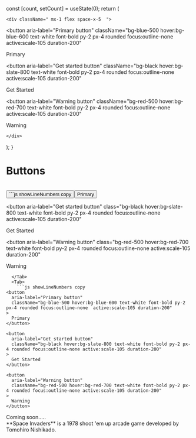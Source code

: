 
  
  const [count, setCount] = useState(0);
  return (
    <div >
  
    <div className=" mx-1 flex space-x-5  ">
<button
  aria-label="Primary button"
  className="bg-blue-500 hover:bg-blue-600 text-white font-bold py-2 px-4 rounded focus:outline-none  active:scale-105 duration-200"
>
  Primary
</button>

<button
  aria-label="Get started button"
  className="bg-black hover:bg-slate-800 text-white font-bold py-2 px-4 rounded focus:outline-none active:scale-105 duration-200"
>
  Get Started
</button>

<button
  aria-label="Warning button"
  className="bg-red-500 hover:bg-red-700 text-white font-bold py-2 px-4 rounded focus:outline-none active:scale-105 duration-200"
>
  Warning
</button>


</div>
   
    
    </div>
  );
}

# Buttons

<br />

<Button />
<div className="mx-1">
<Tabs items={['HTML', 'React', 'Vue']}>
  <Tab>
    ```js showLineNumbers copy 
<button
  aria-label="Primary button"
  class="bg-blue-500 hover:bg-blue-600 text-white font-bold py-2 px-4 rounded focus:outline-none  active:scale-105 duration-200"
>
  Primary
</button>

<button
  aria-label="Get started button"
  class="bg-black hover:bg-slate-800 text-white font-bold py-2 px-4 rounded focus:outline-none active:scale-105 duration-200"
>
  Get Started
</button>

<button
  aria-label="Warning button"
  class="bg-red-500 hover:bg-red-700 text-white font-bold py-2 px-4 rounded focus:outline-none active:scale-105 duration-200"
>
  Warning
</button>
```
  </Tab>
  <Tab>
    ```js showLineNumbers copy 
<button
  aria-label="Primary button"
  className="bg-blue-500 hover:bg-blue-600 text-white font-bold py-2 px-4 rounded focus:outline-none  active:scale-105 duration-200"
>
  Primary
</button>

<button
  aria-label="Get started button"
  className="bg-black hover:bg-slate-800 text-white font-bold py-2 px-4 rounded focus:outline-none active:scale-105 duration-200"
>
  Get Started
</button>

<button
  aria-label="Warning button"
  className="bg-red-500 hover:bg-red-700 text-white font-bold py-2 px-4 rounded focus:outline-none active:scale-105 duration-200"
>
  Warning
</button>
```
    
  </Tab>
  <Tab>
   Coming soon.....
  </Tab>
</Tabs>
</div>
<div className=""> 
<Callout emoji="👾">
  **Space Invaders** is a 1978 shoot 'em up arcade game developed by Tomohiro
  Nishikado.
</Callout></div>

